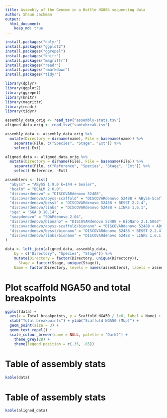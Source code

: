 ```yaml
---
title: Assembly of the Genome in a Bottle HG004 sequencing data
author: Shaun Jackman
output:
  html_document:
    keep_md: true
---
```


```r
install.packages("dplyr")
install.packages("ggplot2")
install.packages("ggrepel")
install.packages("knitr")
install.packages("magrittr")
install.packages("readr")
install.packages("rmarkdown")
install.packages("tidyr")
```

```r
library(dplyr)
library(ggplot2)
library(ggrepel)
library(knitr)
library(magrittr)
library(readr)
library(tidyr)
```

```r
assembly_data_orig <- read_tsv("assembly-stats.tsv")
aligned_data_orig <- read_tsv("samtobreak.tsv")
```

```r
assembly_data <- assembly_data_orig %>%
  mutate(Directory = dirname(name), File = basename(name)) %>%
	separate(File, c("Species", "Stage", "Ext")) %>%
	select(-Ext)

aligned_data <- aligned_data_orig %>%
  mutate(Directory = dirname(File), File = basename(File)) %>%
	separate(File, c("Reference", "Species", "Stage", "Ext")) %>%
	select(-Reference, -Ext)

assemblers <- list(
  "abyss" = "ABySS 1.9.0 k=144 + Sealer",
  "bcalm" = "BCALM 2.0.0",
  "discovardenovo" = "DISCOVARdenovo 52488",
  "discovardenovo/abyss-scaffold" = "DISCOVARdenovo 52488 + ABySS-Scaffold 1.9.0", 
  "discovardenovo/besst" = "DISCOVARdenovo 52488 + BESST 2.2.4",
  "discovardenovo/links" = "DISCOVARdenovo 52488 + LINKS 1.6.1",
  "sga" = "SGA 0.10.14",
  "soapdenovo" = "SOAPdenovo 2.04",
  "discovardenovo/bionano" = "DISCOVARdenovo 52488 + BioNano 2.1.5063",
  "discovardenovo/abyss-scaffold/bionano" = "DISCOVARdenovo 52488 + ABySS-Scaffold 1.9.0 + BioNano 2.1.5063", 
  "discovardenovo/besst/bionano" = "DISCOVARdenovo 52488 + BESST 2.2.4 + BioNano 2.1.5063",
  "discovardenovo/links/bionano" = "DISCOVARdenovo 52488 + LINKS 1.6.1 + BioNano 2.1.5063"
)

data <- left_join(aligned_data, assembly_data,
    by = c("Directory", "Species", "Stage")) %>%
	mutate(Directory = factor(Directory, unique(Directory)),
	  Stage = factor(Stage, unique(Stage)),
  	Name = factor(Directory, levels = names(assemblers), labels = assemblers))
```

# Plot scaffold NGA50 and total breakpoints
```r
ggplot(data) +
  aes(x = Total_breakpoints, y = Scaffold_NGA50 / 1e6, label = Name) +
  xlab("Total breakpoints") + ylab("Scaffold NGA50 (Mbp)") +
  geom_point(size = 3) +
  geom_text_repel() +
  scale_colour_brewer(name = NULL, palette = "Dark2") +
	theme_grey(28) +
	theme(legend.position = c(.35, .85))
```

# Table of assembly stats
```r
kable(data)
```

# Table of assembly stats
```r
kable(aligned_data)
```
